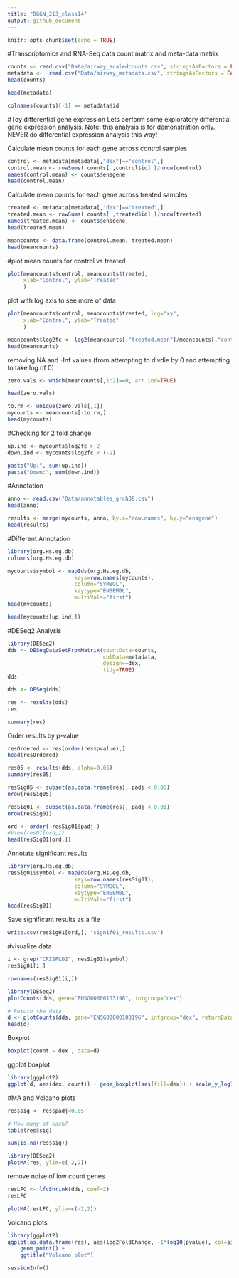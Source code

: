 ```yaml
---
title: "BGGN_213_class14"
output: github_document
---
```


```r
knitr::opts_chunk$set(echo = TRUE)
```
#Transcriptomics and RNA-Seq data
count matrix and meta-data matrix
```r
counts <- read.csv("Data/airway_scaledcounts.csv", stringsAsFactors = FALSE)
metadata <-  read.csv("Data/airway_metadata.csv", stringsAsFactors = FALSE)
head(counts)
```

```r
head(metadata)
```

```r
colnames(counts)[-1] == metadata$id
```
#Toy differential gene expression
Lets perform some exploratory differential gene expression analysis. Note: this analysis is for demonstration only. NEVER do differential expression analysis this way!

Calculate mean counts for each gene across control samples
```r
control <- metadata[metadata[,"dex"]=="control",]
control.mean <- rowSums( counts[ ,control$id] )/nrow(control) 
names(control.mean) <- counts$ensgene
head(control.mean)
```
Calculate mean counts for each gene across treated samples
```r
treated <- metadata[metadata[,"dex"]=="treated",]
treated.mean <- rowSums( counts[ ,treated$id] )/nrow(treated) 
names(treated.mean) <- counts$ensgene
head(treated.mean)
```

```r
meancounts <- data.frame(control.mean, treated.mean)
head(meancounts)
```
#plot mean counts for control vs treated
```r
plot(meancounts$control, meancounts$treated,
     xlab="Control", ylab="Treated"
     )
```
plot with log axis to see more of data
```r
plot(meancounts$control, meancounts$treated, log="xy",
     xlab="Control", ylab="Treated"
     )
```

```r
meancounts$log2fc <- log2(meancounts[,"treated.mean"]/meancounts[,"control.mean"])
head(meancounts)
```
removing NA and -Inf values (from attempting to divdie by 0 and attempting to take log of 0)
```r
zero.vals <- which(meancounts[,1:2]==0, arr.ind=TRUE)

head(zero.vals)
```
```r
to.rm <- unique(zero.vals[,1])
mycounts <- meancounts[-to.rm,]
head(mycounts)
```
#Checking for 2 fold change
```r
up.ind <- mycounts$log2fc > 2
down.ind <- mycounts$log2fc < (-2)

paste("Up:", sum(up.ind))
paste("Down:", sum(down.ind))
```
#Annotation
```r
anno <- read.csv("Data/annotables_grch38.csv")
head(anno)
```

```r
results <- merge(mycounts, anno, by.x="row.names", by.y="ensgene")
head(results)
```
#Different Annotation
```r
library(org.Hs.eg.db)
columns(org.Hs.eg.db)

```
```r
mycounts$symbol <- mapIds(org.Hs.eg.db,
                     keys=row.names(mycounts),
                     column="SYMBOL",
                     keytype="ENSEMBL",
                     multiVals="first")
head(mycounts)
```
```r
head(mycounts[up.ind,])
```
#DESeq2 Analysis
```r
library(DESeq2)
dds <- DESeqDataSetFromMatrix(countData=counts, 
                              colData=metadata, 
                              design=~dex, 
                              tidy=TRUE)
dds
```
```r
dds <- DESeq(dds)
```
```r
res <- results(dds)
res
```
```r
summary(res)
```
Order results by p-value
```r
resOrdered <- res[order(res$pvalue),]
head(resOrdered)
```
```r
res05 <- results(dds, alpha=0.05)
summary(res05)
```
```r
resSig05 <- subset(as.data.frame(res), padj < 0.05)
nrow(resSig05)

resSig01 <- subset(as.data.frame(res), padj < 0.01)
nrow(resSig01)
```
```r
ord <- order( resSig01$padj )
#View(res01[ord,])
head(resSig01[ord,])
```
Annotate significant results
```r
library(org.Hs.eg.db)
resSig01$symbol <- mapIds(org.Hs.eg.db,
                     keys=row.names(resSig01),
                     column="SYMBOL",
                     keytype="ENSEMBL",
                     multiVals="first")
head(resSig01)
```


Save significant results as a file
```r
write.csv(resSig01[ord,], "signif01_results.csv")
```
#visualize data
```r
i <- grep("CRISPLD2", resSig01$symbol)
resSig01[i,]
```
```r
rownames(resSig01[i,])
```
```r
library(DESeq2)
plotCounts(dds, gene="ENSG00000103196", intgroup="dex")
```
```r
# Return the data
d <- plotCounts(dds, gene="ENSG00000103196", intgroup="dex", returnData=TRUE)
head(d)
```
Boxplot
```r
boxplot(count ~ dex , data=d)
```
ggplot boxplot
```r
library(ggplot2)
ggplot(d, aes(dex, count)) + geom_boxplot(aes(fill=dex)) + scale_y_log10() + ggtitle("CRISPLD2")
```
#MA and Volcano plots
```r
res$sig <- res$padj<0.05

# How many of each?
table(res$sig)
```
```r
sum(is.na(res$sig))
```
```r
library(DESeq2)
plotMA(res, ylim=c(-2,2))
```
remove noise of low count genes
```r
resLFC <- lfcShrink(dds, coef=2)
resLFC
```
```r
plotMA(resLFC, ylim=c(-2,2))
```
Volcano plots
```r
library(ggplot2)
ggplot(as.data.frame(res), aes(log2FoldChange, -1*log10(pvalue), col=sig)) + 
    geom_point() + 
    ggtitle("Volcano plot")
```

```r
sessionInfo()
```

